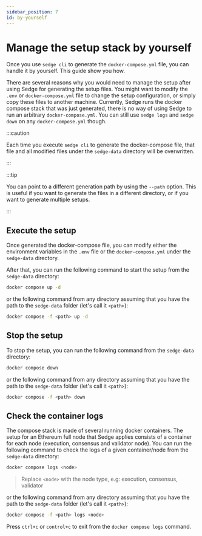 ```yaml
---
sidebar_position: 7
id: by-yourself
---
```


# Manage the setup stack by yourself

Once you use `sedge cli` to generate the `docker-compose.yml` file, you can handle it by yourself. This guide show you how. 

There are several reasons why you would need to manage the setup after using Sedge for generating the setup files. You might want to modify the `.env` or `docker-compose.yml` file to change the setup configuration, or simply copy these files to another machine. Currently, Sedge runs the docker compose stack that was just generated, there is no way of using Sedge to run an arbitrary `docker-compose.yml`. You can still use `sedge logs` and `sedge down` on any `docker-compose.yml` though. 

:::caution

Each time you execute `sedge cli` to generate the docker-compose file, that file and all modified files under the `sedge-data` directory will be overwritten.

:::

:::tip

You can point to a different generation path by using the `--path` option. This is useful if you want to generate the files in a different directory, or if you want to generate multiple setups.

:::

## Execute the setup

Once generated the docker-compose file, you can modify either the environment variables in the `.env` file or the `docker-compose.yml` under the `sedge-data` directory.

After that, you can run the following command to start the setup from the `sedge-data` directory:

```bash
docker compose up -d
```

or the following command from any directory assuming that you have the path to the `sedge-data` folder (let's call it `<path>`):

```bash
docker compose -f <path> up -d
```

## Stop the setup

To stop the setup, you can run the following command from the `sedge-data` directory:

```bash
docker compose down
```

or the following command from any directory assuming that you have the path to the `sedge-data` folder (let's call it `<path>`):

```bash
docker compose -f <path> down
```

## Check the container logs

The compose stack is made of several running docker containers. The setup for an Ethereum full node that Sedge applies consists of a container for each node (execution, consensus and validator node). You can run the following command to check the logs of a given container/node from the `sedge-data` directory:

```bash
docker compose logs <node>
```

> Replace `<node>` with the node type, e.g: execution, consensus, validator

or the following command from any directory assuming that you have the path to the `sedge-data` folder (let's call it `<path>`):

```bash
docker compose -f <path> logs <node>
```

Press `ctrl+c` or `control+c` to exit from the `docker compose logs` command. 